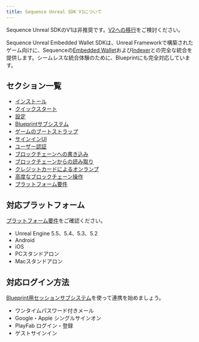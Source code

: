 ```yaml
---
title: Sequence Unreal SDK V1について
---
```


Sequence Unreal SDKのV1は非推奨です。[V2への移行](/sdk/unreal/migration)をご検討ください。

Sequence Unreal Embedded Wallet SDKは、Unreal Frameworkで構築されたゲーム向けに、Sequenceの[Embedded Wallet](/solutions_old/wallets/embedded-wallet/overview)および[Indexer](/api-references/indexer/overview)との完全な統合を提供します。シームレスな統合体験のために、Blueprintにも完全対応しています。

## セクション一覧

- [インストール](/sdk/unreal/v1/installation)
- [クイックスタート](/sdk/unreal/v1/quickstart)
- [設定](/sdk/unreal/v1/configuration)
- [Blueprintサブシステム](/sdk/unreal/v1/subsystems)
- [ゲームのブートストラップ](/sdk/unreal/v1/bootstrap_game)
- [サインインUI](/sdk/unreal/v1/user_interfaces)
- [ユーザー認証](/sdk/unreal/v1/authentication)
- [ブロックチェーンへの書き込み](/sdk/unreal/v1/write-to-blockchain)
- [ブロックチェーンからの読み取り](/sdk/unreal/v1/read-from-blockchain)
- [クレジットカードによるオンランプ](/sdk/unreal/v1/onboard-user-funds)
- [高度なブロックチェーン操作](/sdk/unreal/v1/advanced)
- [プラットフォーム要件](/sdk/unreal/v1/platforms)

## 対応プラットフォーム
[プラットフォーム要件](/sdk/unreal/v1/platforms)をご確認ください。
- Unreal Engine 5.5、5.4、5.3、5.2
- Android
- iOS
- PCスタンドアロン
- Macスタンドアロン

## 対応ログイン方法
[Blueprint用セッションサブシステム](/sdk/unreal/v1/authentication)を使って連携を始めましょう。
- ワンタイムパスワード付きメール
- Google・Apple シングルサインオン
- PlayFab ログイン・登録
- ゲストサインイン